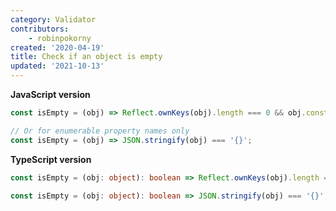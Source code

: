 ```yaml
---
category: Validator
contributors:
    - robinpokorny
created: '2020-04-19'
title: Check if an object is empty
updated: '2021-10-13'
---
```


**JavaScript version**

```js isEmpty.js
const isEmpty = (obj) => Reflect.ownKeys(obj).length === 0 && obj.constructor === Object;

// Or for enumerable property names only
const isEmpty = (obj) => JSON.stringify(obj) === '{}';
```

**TypeScript version**

```ts isEmpty.ts
const isEmpty = (obj: object): boolean => Reflect.ownKeys(obj).length === 0 && obj.constructor === Object;

const isEmpty = (obj: object): boolean => JSON.stringify(obj) === '{}';
```
